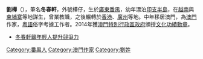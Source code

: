 '''劉樺'''（{{bd|1926年}}），筆名'''冬春軒'''，外號樺仔，生於[[廣東|廣東]][[番禺區|番禺]]，幼年漂泊[[印支半島|印支半島]]，在[[越南|越南]]與[[柬埔寨|柬埔寨]]等地謀生，曾業教職，之後輾轉於[[香港|香港]]、[[廣州|廣州]]等地。中年移居澳門，為[[澳門|澳門]]作家，[[粵語|粵語]]俗字考據工作者。2014年獲[[澳門特別行政區政府|澳門特別行政區政府]]頒授[[文化功績勳章|文化功績勳章]]。
* [http://www.job853.com/MacauNews/news_list_show_macao.aspx?type=1&id=46153&page=&y=0&m=0&d=0 冬春軒籲年輕人提升競爭力] {{Wayback|url=http://www.job853.com/MacauNews/news_list_show_macao.aspx?type=1&id=46153&page=&y=0&m=0&d=0 |date=20141215154611 }}

[[Category:番禺人|Category:番禺人]]
[[Category:澳門作家|Category:澳門作家]]
[[Category:劉姓|Category:劉姓]]